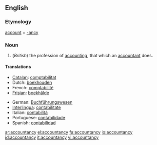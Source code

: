 ==English==

===Etymology===
[[account]] + [[-ancy]]

===Noun===
{{wikipedia}}
{{en-noun|-}}

# (''British'') the profession of [[accounting]], that which an [[accountant]] does.

====Translations====
{{top}}
*[[Catalan]]: [[comptabilitat]] {{f}}
*Dutch: [[boekhouden]] {{n}}
*French: [[comptabilité]] {{f}}
*[[Frisian]]: [[boekhâlde]] {{n}}
{{mid}}
*German: [[Buchführungswesen]]
*[[Interlingua]]: [[contabilitate]]
*Italian: [[contabilità]] {{f}}
*Portuguese: [[contabilidade]] {{f}}
*Spanish: [[contabilidad]] {{f}}
{{bottom}}

[[ar:accountancy]]
[[el:accountancy]]
[[fa:accountancy]]
[[io:accountancy]]
[[id:accountancy]]
[[it:accountancy]]
[[vi:accountancy]]